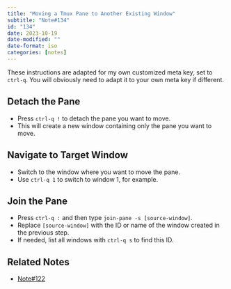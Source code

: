 ```yaml
---
title: "Moving a Tmux Pane to Another Existing Window"
subtitle: "Note#134"
id: "134"
date: 2023-10-19
date-modified: ""
date-format: iso
categories: [notes]
---
```

These instructions are adapted for my own customized meta key, set to `ctrl-q`. You will obviously need to adapt it to your own meta key if different.

## Detach the Pane

* Press `ctrl-q !` to detach the pane you want to move.
* This will create a new window containing only the pane you want to move.

## Navigate to Target Window

* Switch to the window where you want to move the pane.
* Use `ctrl-q 1` to switch to window 1, for example.

## Join the Pane

* Press `ctrl-q :` and then type `join-pane -s [source-window]`.
* Replace `[source-window]` with the ID or name of the window created in the previous step.
* If needed, list all windows with `ctrl-q s` to find this ID.

## Related Notes

* [Note#122](/notes/122)
